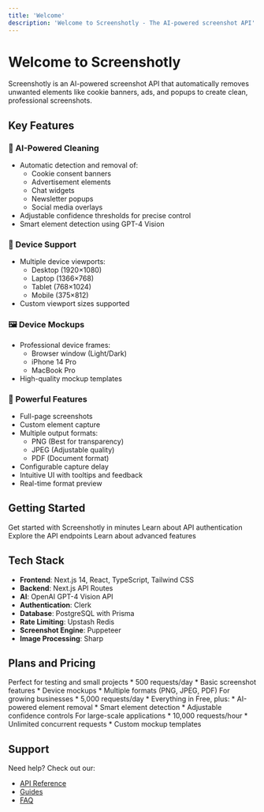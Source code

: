 ```yaml
---
title: 'Welcome'
description: 'Welcome to Screenshotly - The AI-powered screenshot API'
---
```


# Welcome to Screenshotly

Screenshotly is an AI-powered screenshot API that automatically removes unwanted elements like cookie banners, ads, and popups to create clean, professional screenshots.

## Key Features

### 🤖 AI-Powered Cleaning
- Automatic detection and removal of:
  - Cookie consent banners
  - Advertisement elements
  - Chat widgets
  - Newsletter popups
  - Social media overlays
- Adjustable confidence thresholds for precise control
- Smart element detection using GPT-4 Vision

### 📱 Device Support
- Multiple device viewports:
  - Desktop (1920×1080)
  - Laptop (1366×768)
  - Tablet (768×1024)
  - Mobile (375×812)
- Custom viewport sizes supported

### 🖼️ Device Mockups
- Professional device frames:
  - Browser window (Light/Dark)
  - iPhone 14 Pro
  - MacBook Pro
- High-quality mockup templates

### 💪 Powerful Features
- Full-page screenshots
- Custom element capture
- Multiple output formats:
  - PNG (Best for transparency)
  - JPEG (Adjustable quality)
  - PDF (Document format)
- Configurable capture delay
- Intuitive UI with tooltips and feedback
- Real-time format preview

## Getting Started

<CardGroup>
  <Card title="Quickstart" icon="rocket" href="/introduction/quickstart">
    Get started with Screenshotly in minutes
  </Card>
  <Card title="Authentication" icon="key" href="/introduction/authentication">
    Learn about API authentication
  </Card>
  <Card title="API Reference" icon="code" href="/api/screenshot">
    Explore the API endpoints
  </Card>
  <Card title="Guides" icon="book" href="/guides/ai-removal">
    Learn about advanced features
  </Card>
</CardGroup>

## Tech Stack

- **Frontend**: Next.js 14, React, TypeScript, Tailwind CSS
- **Backend**: Next.js API Routes
- **AI**: OpenAI GPT-4 Vision API
- **Authentication**: Clerk
- **Database**: PostgreSQL with Prisma
- **Rate Limiting**: Upstash Redis
- **Screenshot Engine**: Puppeteer
- **Image Processing**: Sharp

## Plans and Pricing

<CardGroup>
  <Card title="Free" icon="sparkles">
    Perfect for testing and small projects
    * 500 requests/day
    * Basic screenshot features
    * Device mockups
    * Multiple formats (PNG, JPEG, PDF)
  </Card>
  <Card title="Pro" icon="rocket">
    For growing businesses
    * 5,000 requests/day
    * Everything in Free, plus:
    * AI-powered element removal
    * Smart element detection
    * Adjustable confidence controls
  </Card>
  <Card title="Enterprise" icon="building">
    For large-scale applications
    * 10,000 requests/hour
    * Unlimited concurrent requests
    * Custom mockup templates
  </Card>
</CardGroup>

## Support

Need help? Check out our:
- [API Reference](/api/screenshots)
- [Guides](/guides/capturing-screenshots)
- [FAQ](/guides/faq) 